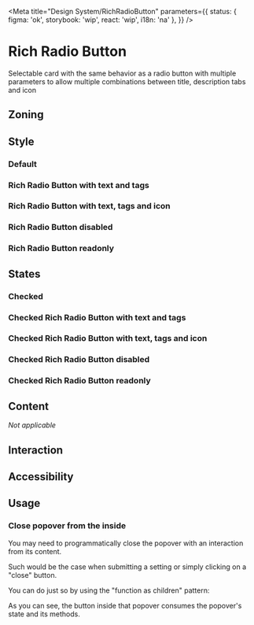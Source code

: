 
<Meta
	title="Design System/RichRadioButton"
	parameters={{
		status: { figma: 'ok', storybook: 'wip', react: 'wip', i18n: 'na' },
	}}
/>

# Rich Radio Button

Selectable card with the same behavior as a radio button with multiple parameters to allow multiple combinations between title, description tabs and icon

## Zoning

## Style

### Default

<Canvas>
	<Story story={Stories.DefaultStory} />
</Canvas>

### Rich Radio Button with text and tags

<Canvas>
	<Story story={Stories.RichRadioButtonWithTags} />
</Canvas>

### Rich Radio Button with text, tags and icon

<Canvas>
	<Story story={Stories.RichRadioButtonWithTagsAndIcon} />
</Canvas>

### Rich Radio Button disabled

<Canvas>
	<Story story={Stories.RichRadioButtonDisabled} />
</Canvas>

### Rich Radio Button readonly

<Canvas>
	<Story story={Stories.RichRadioButtonReadOnly} />
</Canvas>

## States

### Checked

<Canvas>
	<Story story={Stories.CheckedRichRadioButton} />
</Canvas>

### Checked Rich Radio Button with text and tags

<Canvas>
	<Story story={Stories.CheckedRichRadioButtonWithTags} />
</Canvas>

### Checked Rich Radio Button with text, tags and icon

<Canvas>
	<Story story={Stories.CheckedRichRadioButtonWithTagsAndIcon} />
</Canvas>

### Checked Rich Radio Button disabled

<Canvas>
	<Story story={Stories.CheckedRichRadioButtonDisabled} />
</Canvas>

### Checked Rich Radio Button readonly

<Canvas>
	<Story story={Stories.CheckedRichRadioButtonReadOnly} />
</Canvas>

## Content

_Not applicable_

## Interaction

## Accessibility

## Usage

### Close popover from the inside

You may need to programmatically close the popover with an interaction from its content.

Such would be the case when submitting a setting or simply clicking on a "close" button.

You can do just so by using the "function as children" pattern:

As you can see, the button inside that popover consumes the popover's state and its methods.
